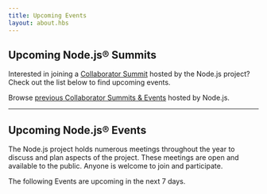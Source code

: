 ```yaml
---
title: Upcoming Events
layout: about.hbs
---
```


## Upcoming Node.js® Summits

Interested in joining a [Collaborator Summit](/about/get-involved/collab-summit) hosted by the Node.js project?
Check out the list below to find upcoming events.

Browse [previous Collaborator Summits & Events](/blog/events/) hosted by Node.js.

<UpcomingSummits />

---

## Upcoming Node.js® Events

The Node.js project holds numerous meetings throughout the year to discuss and plan aspects of the project.
These meetings are open and available to the public. Anyone is welcome to join and participate.

The following Events are upcoming in the next 7 days.

<UpcomingEvents />

